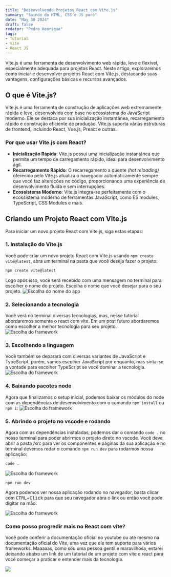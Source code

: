 ```yaml
---
title: "Desenvolvendo Projetos React com Vite.js"
summary: "Saindo do HTML, CSS e JS puro"
date: "May 30 2024"
draft: false
redator: "Pedro Henrique"
tags:
- Tutorial
- Vite
- React JS
---
```


Vite.js é uma ferramenta de desenvolvimento web rápida, leve e flexível, especialmente adequada para projetos React. Neste artigo, exploraremos como iniciar e desenvolver projetos React com Vite.js, destacando suas vantagens, configurações básicas e recursos avançados.

## O que é Vite.js?
Vite.js é uma ferramenta de construção de aplicações web extremamente rápida e leve, desenvolvida com base no ecossistema do JavaScript moderno. Ele se destaca por sua inicialização instantânea, recarregamento rápido e construção eficiente de produção. Vite.js suporta várias estruturas de frontend, incluindo React, Vue.js, Preact e outras.

### Por que usar Vite.js com React?
- **Inicialização Rápida**: Vite.js possui uma inicialização instantânea que permite um tempo de carregamento rápido, ideal para desenvolvimento ágil.
- **Recarregamento Rápido**: O recarregamento a quente _(hot reloading)_ oferecido pelo Vite.js atualiza o navegador automaticamente sempre que você faz alterações no código, proporcionando uma experiência de desenvolvimento fluida e sem interrupções.
- **Ecossistema Moderno**: Vite.js integra-se perfeitamente com o ecossistema moderno de ferramentas JavaScript, como ES modules, TypeScript, CSS Modules e mais.

## Criando um Projeto React com Vite.js
Para iniciar um novo projeto React com Vite.js, siga estas etapas:

### 1. Instalação do Vite.js
Você pode criar um novo projeto React com Vite.js usando `npm create vite@latest`, abra um terminal na pasta que você deseja fazer o projeto:

```bash
npm create vite@latest
```

Logo após isso, você será recebido com uma mensagem no terminal para escolher o nome do projeto. Escolha o nome que você desejar para o seu projeto.
![Escolha do nome do app](./criacao-projeto-nome.jpg)

### 2. Selecionando a tecnologia
Você verá no terminal diversas tecnologias, mas, nesse tutorial abordaremos somente o react com vite. Em um post futuro abordaremos como escolher a melhor tecnologia para seu projeto.
![Escolha do framework](./criacao-projeto-framework.jpg)

### 3. Escolhendo a linguagem
Você também se deparará com diversas variantes de JavaScript e TypeScript, porém, vamos escolher JavaScript por enquanto, mas sinta-se a vontade para escolher TypeScript se você dominar a tecnologia.
![Escolha do framework](./criacao-projeto-variante.jpg)

### 4. Baixando pacotes node
Agora que finalizamos o setup inicial, podemos baixar os módulos do node com as dependências de desenvolvimento com o comando `npm install` ou `npm i`:
![Escolha do framework](./npm-install.jpg)

### 5. Abrindo o projeto no vscode e rodando
Agora com as dependências instaladas, podemos dar o comando `code .` no nosso terminal para poder abrirmos o projeto direto no vscode. Você deve abrir a pasta _/src_ para ver os componentes e páginas da sua aplicação e no terminal devemos rodar o comando `npm run dev` para rodarmos nossa aplicação:
```bash
code .
```
![Escolha do framework](./vscode-project.jpg)

```node
npm run dev 
```

Agora podemos ver nossa aplicação rodando no navegador, basta clicar com <kbd>CTRL</kbd>+<kbd>Click</kbd> para que seu navegador abra o link ou então você pode digitar na mão.

![Escolha do framework](./projeto-rorodando.jpg)

### Como posso progredir mais no React com vite?
Você pode conferir a documentação oficial no youtube ou até mesmo na documentação oficial do Vite, uma vez que ele tem suporte para vários frameworks. Maaaaas, como sou uma pessoa gentil e maravilhosa, estarei deixando abaixo um link de um tutorial de um projeto com vite e react para você começar a praticar e entender mais da tecnologia. 

[![](https://markdown-videos-api.jorgenkh.no/youtube/-SDxID3BS4I?si=MAYfKqlq89zquSl-)](https://www.youtube.com/live/-SDxID3BS4I?si=MAYfKqlq89zquSl-)